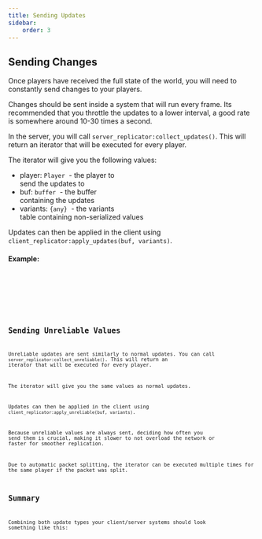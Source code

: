 ---
title: Sending Updates
sidebar:
    order: 3
---

## Sending Changes

Once players have received the full state of the world, you will need to constantly send changes to your players.

Changes should be sent inside a system that will run every frame.
Its recommended that you throttle the updates to a lower interval, a good rate is somewhere around 10-30 times a second.

In the server, you will call `server_replicator:collect_updates()`.
This will return an iterator that will be executed for every player.

The iterator will give you the following values:
- player: `Player` <span class="sub-heading" style="white-space: pre;">  -  the player to send the updates to</span>
- buf: `buffer` <span class="sub-heading" style="white-space: pre;">  -  the buffer containing the updates</span>
- variants: `{any}` <span class="sub-heading" style="white-space: pre;">  -  the variants table containing non-serialized values</span>


Updates can then be applied in the client using `client_replicator:apply_updates(buf, variants)`. 


#### Example:

<Tabs>
    <TabItem label="Server (Collect Updates)">
        <Code code={collect_updates} lang="luau" title="replecs system" />
    </TabItem>
    <TabItem label="Client (Apply Updates)">
        <Code code={apply_updates} lang="luau" title="replecs system" />
    </TabItem>
</Tabs>

## Sending Unreliable Values

Unreliable updates are sent similarly to normal updates. You can call `server_replicator:collect_unreliable()`.
This will return an iterator that will be executed for every player.

The iterator will give you the same values as normal updates.

Updates can then be applied in the client using `client_replicator:apply_unreliable(buf, variants)`.

Because unreliable values are always sent,
deciding how often you send them is crucial, making it slower to not overload the network or faster for smoother replication.


<Aside>
Due to automatic packet splitting, the iterator can be executed multiple times for the same player if the packet was split.
</Aside>

## Summary

Combining both update types your client/server systems should look something like this:


<Tabs>
    <TabItem label="Server (Collect Updates)">
        <Code code={collect_all} lang="luau" title="replecs system" />
    </TabItem>
    <TabItem label="Client (Apply Updates)">
        <Code code={apply_all} lang="luau" title="replecs system" />
    </TabItem>
</Tabs>
